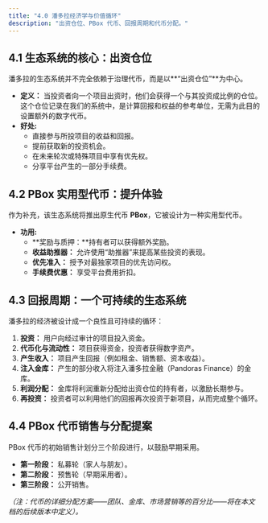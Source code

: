 ```yaml
---
title: "4.0 潘多拉经济学与价值循环"
description: "出资仓位、PBox 代币、回报周期和代币分配。"
---
```


## 4.1 生态系统的核心：出资仓位
潘多拉的生态系统并不完全依赖于治理代币，而是以**“出资仓位”**为中心。
* **定义：** 当投资者向一个项目出资时，他们会获得一个与其投资成比例的仓位。这个仓位记录在我们的系统中，是计算回报和权益的参考单位，无需为此目的设置额外的数字代币。
* **好处:**
    * 直接参与所投项目的收益和回报。
    * 提前获取新的投资机会。
    * 在未来轮次或特殊项目中享有优先权。
    * 分享平台产生的一部分手续费。

## 4.2 PBox 实用型代币：提升体验
作为补充，该生态系统将推出原生代币 **PBox**，它被设计为一种实用型代币。
* **功用:**
    * **奖励与质押：**持有者可以获得额外奖励。
    * **收益助推器：** 允许使用“助推器”来提高某些投资的表现。
    * **优先准入：** 授予对最独家项目的优先访问权。
    * **手续费优惠：** 享受平台费用折扣。

## 4.3 回报周期：一个可持续的生态系统
潘多拉的经济被设计成一个良性且可持续的循环：
1.  **投资：** 用户向经过审计的项目投入资金。
2.  **代币化与流动性：** 项目获得资金，投资者获得数字资产。
3.  **产生收入：** 项目产生回报（例如租金、销售额、资本收益）。
4.  **注入金库：** 产生的部分收入将注入潘多拉金融（Pandoras Finance）的金库。
5.  **利润分配：** 金库将利润重新分配给出资仓位的持有者，以激励长期参与。
6.  **再投资：** 投资者可以利用他们的回报再次投资于新项目，从而完成整个循环。

## 4.4 PBox 代币销售与分配提案
PBox 代币的初始销售计划分三个阶段进行，以鼓励早期采用。
* **第一阶段：** 私募轮（家人与朋友）。
* **第二阶段：** 预售轮（早期采用者）。
* **第三阶段：** 公开销售。

*（注：代币的详细分配方案——团队、金库、市场营销等的百分比——将在本文档的后续版本中定义）。*